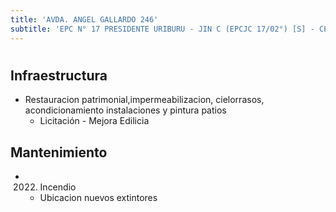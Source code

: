 ```yaml
---
title: 'AVDA. ANGEL GALLARDO 246'
subtitle: 'EPC N° 17 PRESIDENTE URIBURU - JIN C (EPCJC 17/02°) [S] - CENOF CENTRO ANGEL GALLARDO - ESEA EN DANZA MASTRAZZI CURSO VOCACIONAL DE DANZA Y EXPRESIÓN CORPORAL INFANTIL N° 02'
---
```


#
## Infraestructura

* Restauracion patrimonial,impermeabilizacion, cielorrasos, acondicionamiento instalaciones y  pintura patios 
    + Licitación - Mejora Edilicia 


## Mantenimiento

*  (2022) Incendio 
    + Ubicacion nuevos  extintores







